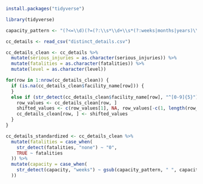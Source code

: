 

```r
install.packages("tidyverse")

library(tidyverse)
```

```r

capacity_pattern <- "(?<=\\d)(?=(?:\\s*\\d+\\s*(?:weeks|months|years)\\b))"

cc_details <- read_csv("distinct_details.csv")

cc_details_clean <- cc_details %>% 
  mutate(serious_injuries = as.character(serious_injuries)) %>% 
  mutate(fatalities = as.character(fatalities)) %>% 
  mutate(level = as.character(level))

for(row in 1:nrow(cc_details_clean)) {
  if (is.na(cc_details_clean$facility_name[row])) {
  }
  else if (str_detect(cc_details_clean$facility_name[row], "^[0-9]{5}")) {
    row_values <- cc_details_clean[row, ]
    shifted_values <- c(row_values[1], NA, row_values[-c(1, length(row_values))])
    cc_details_clean[row, ] <- shifted_values
  }
}

cc_details_standardized <- cc_details_clean %>% 
  mutate(fatalities = case_when(
    str_detect(fatalities, "none") ~ "0",
    TRUE ~ fatalities
  )) %>% 
  mutate(capacity = case_when(
    str_detect(capacity, "weeks") ~ gsub(capacity_pattern, " ", capacity, perl = TRUE)
  ))
  

```

